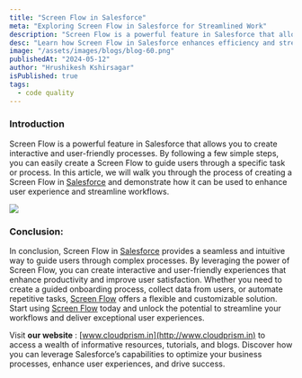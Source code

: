 ```yaml
---
title: "Screen Flow in Salesforce"
meta: "Exploring Screen Flow in Salesforce for Streamlined Work"
description: "Screen Flow is a powerful feature in Salesforce that allows you to create interactive and user-friendly processes. By following a few simple steps, you can easily create a Screen Flow to guide users through a specific task or process. In this article, we will walk you through the process of creating a Screen Flow in Salesforce and demonstrate how it can be used to enhance user experience and streamline workflows."
desc: "Learn how Screen Flow in Salesforce enhances efficiency and streamlines processes. Discover powerful tools for optimized workflows."
image: "/assets/images/blogs/blog-60.png"
publishedAt: "2024-05-12"
author: "Hrushikesh Kshirsagar"
isPublished: true
tags:
  - code quality
---
```


### Introduction

Screen Flow is a powerful feature in Salesforce that allows you to create interactive and user-friendly processes. By following a few simple steps, you can easily create a Screen Flow to guide users through a specific task or process. In this article, we will walk you through the process of creating a Screen Flow in [Salesforce](https://www.salesforce.com/in/) and demonstrate how it can be used to enhance user experience and streamline workflows.

<Image src="/assets/images/blogs/blog-61.png" />

### Conclusion:

In conclusion, Screen Flow in [Salesforce](https://www.salesforce.com/in/) provides a seamless and intuitive way to guide users through complex processes. By leveraging the power of Screen Flow, you can create interactive and user-friendly experiences that enhance productivity and improve user satisfaction. Whether you need to create a guided onboarding process, collect data from users, or automate repetitive tasks, [Screen Flow](https://cloudprism.in/salesforce-consultation) offers a flexible and customizable solution. Start using [Screen Flow](https://cloudprism.in/salesforce-consultation) today and unlock the potential to streamline your workflows and deliver exceptional user experiences.

Visit **our website** : [www.cloudprism.in](http://www.cloudprism.in) to access a wealth of informative resources, tutorials, and blogs. Discover how you can leverage Salesforce’s capabilities to optimize your business processes, enhance user experiences, and drive success.
